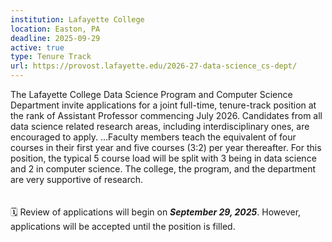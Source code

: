 ```yaml
---
institution: Lafayette College 
location: Easton, PA
deadline: 2025-09-29
active: true
type: Tenure Track
url: https://provost.lafayette.edu/2026-27-data-science_cs-dept/
---
```


The Lafayette College Data Science Program and Computer Science Department invite applications for a joint full-time, tenure-track position at the rank of Assistant Professor commencing July 2026. Candidates from all data science related research areas, including interdisciplinary ones, are encouraged to apply.
...Faculty members teach the equivalent of four courses in their first year and five courses (3:2) per year thereafter.  For this position, the typical 5 course load will be split with 3 being in data science and 2 in computer science. The college, the program, and the department are very supportive of research.  
<br> <br>
🗓️ Review of applications will begin on ***September 29, 2025***.  However, applications will be accepted until the position is filled. 
